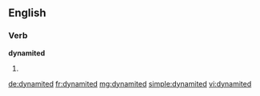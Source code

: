 ==English==

===Verb===
'''dynamited'''

# {{past of|dynamite}}

[[de:dynamited]]
[[fr:dynamited]]
[[mg:dynamited]]
[[simple:dynamited]]
[[vi:dynamited]]